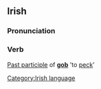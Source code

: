 ==Irish==
===Pronunciation===
{{IPA|[&#712;gop&#601;]}}

===Verb===
[[Past participle]] of '''[[gob]]''' 'to [[peck]]'

[[Category:Irish language]]